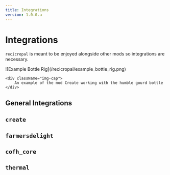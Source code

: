 ```yaml
---
title: Integrations
version: 1.0.0.a
---
```


# Integrations

`recicropal` is meant to be enjoyed alongside other mods so integrations are necessary.

<div>
    ![Example Bottle Rig](/recicropal/example_bottle_rig.png)
    
    <div className="img-cap">
        An example of the mod Create working with the humble gourd bottle
    </div>
</div>

## General Integrations

## `create`

## `farmersdelight`

## `cofh_core`

## `thermal`